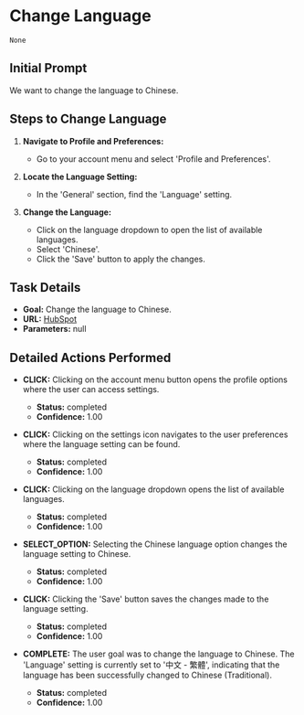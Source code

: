 # Change Language

```mdx
None
```

## Initial Prompt

We want to change the language to Chinese.

## Steps to Change Language

1. **Navigate to Profile and Preferences:**
   - Go to your account menu and select 'Profile and Preferences'.

2. **Locate the Language Setting:**
   - In the 'General' section, find the 'Language' setting.

3. **Change the Language:**
   - Click on the language dropdown to open the list of available languages.
   - Select 'Chinese'.
   - Click the 'Save' button to apply the changes.

## Task Details

- **Goal:** Change the language to Chinese.
- **URL:** [HubSpot](https://app.hubspot.com/)
- **Parameters:** null

## Detailed Actions Performed

- **CLICK:** Clicking on the account menu button opens the profile options where the user can access settings.
  - **Status:** completed
  - **Confidence:** 1.00

- **CLICK:** Clicking on the settings icon navigates to the user preferences where the language setting can be found.
  - **Status:** completed
  - **Confidence:** 1.00

- **CLICK:** Clicking on the language dropdown opens the list of available languages.
  - **Status:** completed
  - **Confidence:** 1.00

- **SELECT_OPTION:** Selecting the Chinese language option changes the language setting to Chinese.
  - **Status:** completed
  - **Confidence:** 1.00

- **CLICK:** Clicking the 'Save' button saves the changes made to the language setting.
  - **Status:** completed
  - **Confidence:** 1.00

- **COMPLETE:** The user goal was to change the language to Chinese. The 'Language' setting is currently set to '中文 - 繁體', indicating that the language has been successfully changed to Chinese (Traditional).
  - **Status:** completed
  - **Confidence:** 1.00